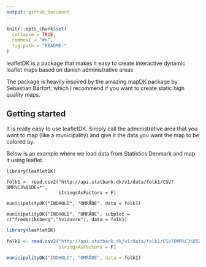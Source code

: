 ```yaml
---
output: github_document
---
```


<!-- README.md is generated from README.Rmd. Please edit that file -->

```r
knitr::opts_chunk$set(
  collapse = TRUE,
  comment = "#>",
  fig.path = "README-"
)
```

leafletDK is a package that makes it easy to create interactive dynamic leaflet maps based on danish administrative areas

The package is heavily inspired by the amazing mapDK package by Sebastian Barfort, which I recommend if you want to create static high quality maps.

## Getting started

It is really easy to use leafletDK. Simply call the administrative area that you want to map (like a municipality) and give it the data you want the map to be colored by.

Below is an example where we load data from Statistics Denmark and map it using leaflet.

```
library(leafletDK)

folk1 <- read.csv2("http://api.statbank.dk/v1/data/folk1/CSV?OMR%C3%85DE=*",
                   stringsAsFactors = F)

municipalityDK("INDHOLD", "OMRÅDE", data = folk1)

municipalityDK("INDHOLD", "OMRÅDE", subplot = c("frederiksberg","hvidovre"), data = folk1)

```

```r
library(leafletDK)

folk1 <- read.csv2("http://api.statbank.dk/v1/data/folk1/CSV?OMR%C3%85DE=*",
                   stringsAsFactors = F)

municipalityDK("INDHOLD", "OMRÅDE", data = folk1)

```
